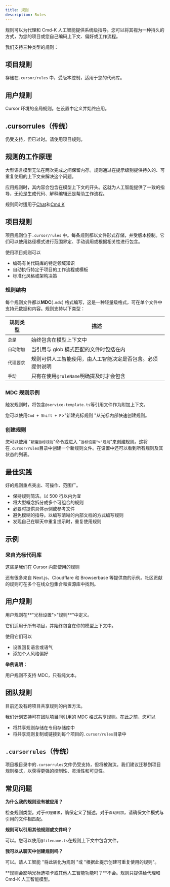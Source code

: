 ```yaml
---
title: 规则
description: Rules
---
```


 
规则可以为代理和 Cmd-K 人工智能提供系统级指导。您可以将其视为一种持久的方式，为您的项目或您自己编码上下文、偏好或工作流程。

我们支持三种类型的规则：

## 项目规则

存储在`.cursor/rules` 中，受版本控制，适用于您的代码库。

## 用户规则

Cursor 环境的全局规则。在设置中定义并始终应用。

## .cursorrules（传统）

仍受支持，但已过时。请使用项目规则。

## 规则的工作原理

大型语言模型无法在两次完成之间保留内存。规则通过在提示级别提供持久的、可重复使用的上下文来解决这个问题。

应用规则时，其内容会包含在模型上下文的开头。这就为人工智能提供了一致的指导，无论是生成代码、解释编辑还是帮助工作流程。

规则同时适用于[Chat](https://docs.cursor.com/chat/overview)和[Cmd K](https://docs.cursor.com/cmdk/overview)

## 项目规则

项目规则位于`.cursor/rules` 中。每条规则都以文件形式存储，并受版本控制。它们可以使用路径模式进行范围界定、手动调用或根据相关性进行包含。

使用项目规则可以

- 编码有关代码库的特定领域知识
- 自动执行特定于项目的工作流程或模板
- 标准化风格或架构决策

### 规则结构

每个规则文件都以**MDC**(`.mdc`) 格式编写，这是一种轻量级格式，可在单个文件中支持元数据和内容。规则支持以下类型：

| 规则类型 | 描述 |
| --- | --- |
| `总是` | 始终包含在模型上下文中 |
| `自动附加` | 当引用与 glob 模式匹配的文件时包括在内 |
| `代理要求` | 规则可供人工智能使用，由人工智能决定是否包含。必须提供说明 |
| `手动` | 只有在使用`@ruleName`明确提及时才会包含 |

### MDC 规则示例

触发规则时，将包含`@service-template.ts`等引用文件作为附加上下文。

您可以使用`Cmd + Shift + P`>"新建光标规则 "从光标内部快速创建规则。

### 创建规则

您可以使用 "`新建游标规则`"命令或进入 "`游标设置">"规则`"来创建规则。这将在`.cursor/rules`目录中创建一个新规则文件。在设置中还可以看到所有规则及其状态的列表。

## 最佳实践

好的规则重点突出、可操作、范围广。

- 保持规则简洁。以 500 行以内为宜
- 将大型概念拆分成多个可组合的规则
- 必要时提供具体示例或参考文件
- 避免模糊的指导。以编写清晰的内部文档的方式编写规则
- 发现自己在聊天中重复提示时，重复使用规则

## 示例

### 来自光标代码库

这些是我们在 Cursor 内部使用的规则

还有很多来自 Next.js、Cloudflare 和 Browserbase 等提供商的示例。社区贡献的规则可在多个在线众包集合和资源库中找到。

## 用户规则

用户规则在**"光标设置">"规则**"中定义。

它们适用于所有项目，并始终包含在你的模型上下文中。

使用它们可以

- 设置回复语言或语气
- 添加个人风格偏好

**举例说明：**

用户规则不支持 MDC，只有纯文本。

## 团队规则

目前还没有跨项目共享规则的内置方法。

我们计划支持可在团队项目间引用的 MDC 格式共享规则。在此之前，您可以

- 将共享规则存储在专用存储库中
- 将共享规则复制或链接到每个项目的`.cursor/rules`目录中

## `.cursorrules`（传统）

项目根目录中的`.cursorrules`文件仍受支持，但将被淘汰。我们建议迁移到项目规则格式，以获得更强的控制性、灵活性和可见性。

## 常见问题

**为什么我的规则没有被应用？**

检查规则类型。对于`代理请求`，确保定义了描述。对于`自动附加`，请确保文件模式与引用的文件相匹配。

**规则可以引用其他规则或文件吗？**

可以。您可以使用`@filename.ts`在规则上下文中包含文件。

**我可以从聊天中创建规则吗？**

可以。请人工智能 "将此转化为规则 "或 "根据此提示创建可重复使用的规则"。

**规则会影响光标选项卡或其他人工智能功能吗？**不会。规则只提供给代理和 Cmd-K 人工智能模型。